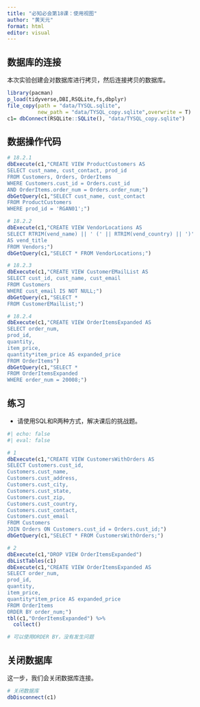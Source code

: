 ---
title: "必知必会第18课：使用视图"
author: "黄天元"
format: html
editor: visual
---

## 数据库的连接
本次实验创建会对数据库进行拷贝，然后连接拷贝的数据库。
```{r}
library(pacman)
p_load(tidyverse,DBI,RSQLite,fs,dbplyr)
file_copy(path = "data/TYSQL.sqlite",
          new_path = "data/TYSQL_copy.sqlite",overwrite = T)
c1= dbConnect(RSQLite::SQLite(), "data/TYSQL_copy.sqlite")
```

## 数据操作代码

```{r}
# 18.2.1 
dbExecute(c1,"CREATE VIEW ProductCustomers AS
SELECT cust_name, cust_contact, prod_id
FROM Customers, Orders, OrderItems
WHERE Customers.cust_id = Orders.cust_id
AND OrderItems.order_num = Orders.order_num;") 
dbGetQuery(c1,"SELECT cust_name, cust_contact
FROM ProductCustomers
WHERE prod_id = 'RGAN01';")

# 18.2.2 
dbExecute(c1,"CREATE VIEW VendorLocations AS
SELECT RTRIM(vend_name) || ' (' || RTRIM(vend_country) || ')'
AS vend_title
FROM Vendors;") 
dbGetQuery(c1,"SELECT * FROM VendorLocations;")

# 18.2.3 
dbExecute(c1,"CREATE VIEW CustomerEMailList AS
SELECT cust_id, cust_name, cust_email
FROM Customers
WHERE cust_email IS NOT NULL;") 
dbGetQuery(c1,"SELECT *
FROM CustomerEMailList;")

# 18.2.4 
dbExecute(c1,"CREATE VIEW OrderItemsExpanded AS
SELECT order_num,
prod_id,
quantity,
item_price,
quantity*item_price AS expanded_price
FROM OrderItems") 
dbGetQuery(c1,"SELECT *
FROM OrderItemsExpanded
WHERE order_num = 20008;")

```


## 练习

-   请使用SQL和R两种方式，解决课后的挑战题。

```{r}
#| echo: false
#| eval: false 

# 1
dbExecute(c1,"CREATE VIEW CustomersWithOrders AS
SELECT Customers.cust_id,
Customers.cust_name,
Customers.cust_address,
Customers.cust_city,
Customers.cust_state,
Customers.cust_zip,
Customers.cust_country,
Customers.cust_contact,
Customers.cust_email
FROM Customers
JOIN Orders ON Customers.cust_id = Orders.cust_id;")
dbGetQuery(c1,"SELECT * FROM CustomersWithOrders;")

# 2
dbExecute(c1,"DROP VIEW OrderItemsExpanded")
dbListTables(c1)
dbExecute(c1,"CREATE VIEW OrderItemsExpanded AS
SELECT order_num,
prod_id,
quantity,
item_price,
quantity*item_price AS expanded_price
FROM OrderItems
ORDER BY order_num;") 
tbl(c1,"OrderItemsExpanded") %>% 
  collect()

# 可以使用ORDER BY，没有发生问题
```


## 关闭数据库
这一步，我们会关闭数据库连接。
```{r}
# 关闭数据库
dbDisconnect(c1)
```

